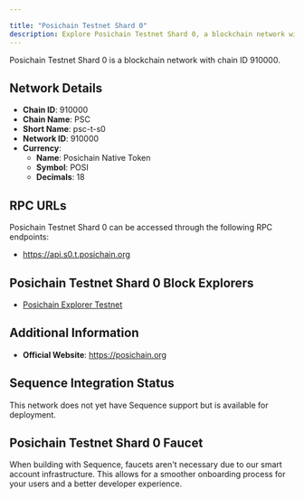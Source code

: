 ```yaml
---

title: "Posichain Testnet Shard 0"
description: Explore Posichain Testnet Shard 0, a blockchain network with chain ID 910000. Learn about its native currency, Posichain Native Token, and how to interact with the network.
---
```




Posichain Testnet Shard 0 is a blockchain network with chain ID 910000.

## Network Details

- **Chain ID**: 910000
- **Chain Name**: PSC
- **Short Name**: psc-t-s0
- **Network ID**: 910000
- **Currency**: 
  - **Name**: Posichain Native Token
  - **Symbol**: POSI
  - **Decimals**: 18

## RPC URLs

Posichain Testnet Shard 0 can be accessed through the following RPC endpoints:

- https://api.s0.t.posichain.org

## Posichain Testnet Shard 0 Block Explorers

- [Posichain Explorer Testnet](https://explorer-testnet.posichain.org)

## Additional Information

- **Official Website**: https://posichain.org

## Sequence Integration Status

This network does not yet have Sequence support but is available for deployment.

## Posichain Testnet Shard 0 Faucet

When building with Sequence, faucets aren't necessary due to our smart account infrastructure. This allows for a smoother onboarding process for your users and a better developer experience.
